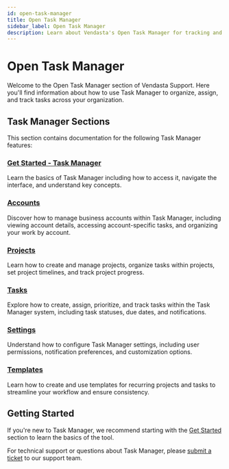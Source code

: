 ```yaml
---
id: open-task-manager
title: Open Task Manager
sidebar_label: Open Task Manager
description: Learn about Vendasta's Open Task Manager for tracking and managing tasks across your organization.
---
```


# Open Task Manager

Welcome to the Open Task Manager section of Vendasta Support. Here you'll find information about how to use Task Manager to organize, assign, and track tasks across your organization.

## Task Manager Sections

This section contains documentation for the following Task Manager features:

### [Get Started - Task Manager](./get-started/index.mdx)

Learn the basics of Task Manager including how to access it, navigate the interface, and understand key concepts.

### [Accounts](./accounts/index.mdx)

Discover how to manage business accounts within Task Manager, including viewing account details, accessing account-specific tasks, and organizing your work by account.

### [Projects](./projects/index.mdx)

Learn how to create and manage projects, organize tasks within projects, set project timelines, and track project progress.

### [Tasks](./tasks/index.mdx)

Explore how to create, assign, prioritize, and track tasks within the Task Manager system, including task statuses, due dates, and notifications.

### [Settings](./settings/index.mdx)

Understand how to configure Task Manager settings, including user permissions, notification preferences, and customization options.

### [Templates](./templates/template-library.mdx)

Learn how to create and use templates for recurring projects and tasks to streamline your workflow and ensure consistency.

## Getting Started

If you're new to Task Manager, we recommend starting with the [Get Started](./get-started/index.mdx) section to learn the basics of the tool.

For technical support or questions about Task Manager, please [submit a ticket](https://support.vendasta.com/hc/en-us/requests/new) to our support team.